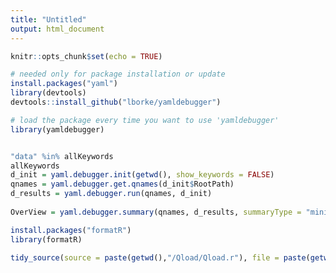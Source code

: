 ```yaml
---
title: "Untitled"
output: html_document
---
```


```r
knitr::opts_chunk$set(echo = TRUE)
```

```r
# needed only for package installation or update
install.packages("yaml")
library(devtools)
devtools::install_github("lborke/yamldebugger")

# load the package every time you want to use 'yamldebugger'
library(yamldebugger)


"data" %in% allKeywords
allKeywords
d_init = yaml.debugger.init(getwd(), show_keywords = FALSE)
qnames = yaml.debugger.get.qnames(d_init$RootPath)
d_results = yaml.debugger.run(qnames, d_init)
	
OverView = yaml.debugger.summary(qnames, d_results, summaryType = "mini")
```

```r
install.packages("formatR")
library(formatR)

tidy_source(source = paste(getwd(),"/Qload/Qload.r"), file = paste(getwd(),"/Qload/Qload.r"))
```



